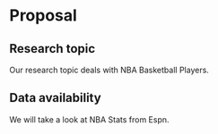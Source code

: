# Proposal

## Research topic
Our research topic deals with NBA Basketball Players.

## Data availability
We will take a look at NBA Stats from Espn.

